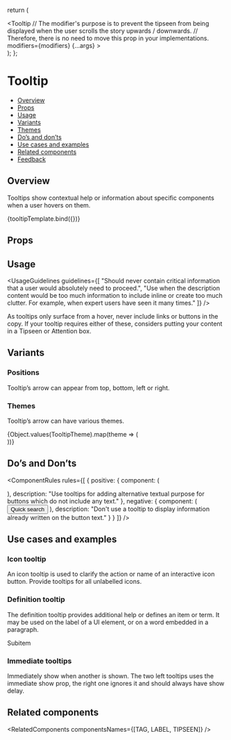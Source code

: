 
<Meta title="Popover/Tooltip - (Coming Soon)" component={Tooltip} />

<!--- Component template -->

  return (
    <div className="l3-storybook-tooltip_overview">
      <Tooltip
        // The modifier's purpose is to prevent the tipseen from being displayed when the user scrolls the story upwards / downwards.
        // Therefore, there is no need to move this prop in your implementations.
        modifiers={modifiers}
        {...args}
      >
        <div />
      </Tooltip>
    </div>
  );
};

<!--- Component documentation -->

# Tooltip

- [Overview](#overview)
- [Props](#props)
- [Usage](#usage)
- [Variants](#variants)
- [Themes](#themes)
- [Do’s and don’ts](#dos-and-donts)
- [Use cases and examples](#use-cases-and-examples)
- [Related components](#related-components)
- [Feedback](#feedback)

## Overview

Tooltips show contextual help or information about specific components when a user hovers on them.

<Canvas>
  <Story name="Overview" args={{ shouldShowOnMount: true, content: "I’m a tooltip" }}>
    {tooltipTemplate.bind({})}
  </Story>
</Canvas>

## Props

<ArgsTable story="Overview" />

## Usage

<UsageGuidelines
  guidelines={[
    "Should never contain critical information that a user would absolutely need to proceed.",
    "Use when the description content would be too much information to include inline or create too much clutter. For example, when expert users have seen it many times."
  ]}
/>

<Tip>
  As tooltips only surface from a hover, never include links or buttons in the copy. If your tooltip requires either of
  these, considers putting your content in a
  <Link href="/?path=/docs/popover-tipseen--overview" size={Link.sizes.SMALL} withoutSpacing>
    Tipseen
  </Link>
  or
  <Link href="/?path=/docs/feedback-attentionbox--overview" size={Link.sizes.SMALL}>
    Attention box.
  </Link>
</Tip>

## Variants

### Positions

Tooltip’s arrow can appear from top, bottom, left or right.

<Canvas>
  <Story name="Positions">
    <div className="l3-storybook-tooltip_bottom">
      <Tooltip
        // The modifier's purpose is to prevent the tipseen from being displayed when the user scrolls the story upwards / downwards.
        // Therefore, there is no need to move this prop in your implementations.
        modifiers={modifiers}
        content="BOTTOM"
        shouldShowOnMount
        position={Tooltip.positions.BOTTOM}
        animationType="expand"
        TooltipArrowPosition={TooltipArrowPosition.BEGIN}
      >
        <div />
      </Tooltip>
    </div>
    <div className="l3-storybook-tooltip_bottom_start">
      <Tooltip
        // The modifier's purpose is to prevent the tipseen from being displayed when the user scrolls the story upwards / downwards.
        // Therefore, there is no need to move this prop in your implementations.
        modifiers={modifiers}
        content="BOTTOM START"
        shouldShowOnMount
        position={Tooltip.positions.BOTTOM_START}
        animationType="expand"
      >
        <div />
      </Tooltip>
    </div>
    <div className="l3-storybook-tooltip_bottom_end">
      <Tooltip
        // The modifier's purpose is to prevent the tipseen from being displayed when the user scrolls the story upwards / downwards.
        // Therefore, there is no need to move this prop in your implementations.
        modifiers={modifiers}
        content="BOTTOM END"
        shouldShowOnMount
        position={Tooltip.positions.BOTTOM_END}
        animationType="expand"
      >
        <div />
      </Tooltip>
    </div>
    <div className="l3-storybook-tooltip_top">
      <Tooltip
        // The modifier's purpose is to prevent the tipseen from being displayed when the user scrolls the story upwards / downwards.
        // Therefore, there is no need to move this prop in your implementations.
        modifiers={modifiers}
        content="TOP"
        shouldShowOnMount
        animationType="expand"
      >
        <div />
      </Tooltip>
    </div>
    <div className="l3-storybook-tooltip_right">
      <Tooltip
        // The modifier's purpose is to prevent the tipseen from being displayed when the user scrolls the story upwards / downwards.
        // Therefore, there is no need to move this prop in your implementations.
        modifiers={modifiers}
        content="Left"
        position={Tooltip.positions.RIGHT}
        shouldShowOnMount
        animationType="expand"
      >
        <div />
      </Tooltip>
    </div>
    <div className="l3-storybook-tooltip_left">
      <Tooltip
        // The modifier's purpose is to prevent the tipseen from being displayed when the user scrolls the story upwards / downwards.
        // Therefore, there is no need to move this prop in your implementations.
        modifiers={modifiers}
        content="Right"
        position={Tooltip.positions.LEFT}
        shouldShowOnMount
        animationType="expand"
      >
        <div />
      </Tooltip>
    </div>
  </Story>
</Canvas>

### Themes

Tooltip’s arrow can have various themes.

<Canvas>
  <Story name="Themes">
    {Object.values(TooltipTheme).map(theme => (
      <div className="l3-storybook-tooltip_top" key={theme}>
        <Tooltip
          modifiers={modifiers}
          content={capitalize(theme)}
          shouldShowOnMount
          position={Tooltip.positions.BOTTOM}
          animationType="expand"
          theme={theme}
        >
          <div />
        </Tooltip>
      </div>
    ))}
  </Story>
</Canvas>

## Do’s and Don’ts

<ComponentRules
  rules={[
    {
      positive: {
        component: (
          <Tooltip shouldShowOnMount content="Open quick search  + B">
            <div className="l3-storybook-tooltip_icon-box">
              <Icon icon={Bolt} iconSize="32" />
            </div>
          </Tooltip>
        ),
        description: "Use tooltips for adding alternative textual purpose for buttons which do not include any text."
      },
      negative: {
        component: (
          <Tooltip shouldShowOnMount content="Open quick search  + B">
            <Button>Quick search</Button>
          </Tooltip>
        ),
        description: "Don't use a tooltip to display information already written on the button text."
      }
    }
  ]}
/>

## Use cases and examples

### Icon tooltip

An icon tooltip is used to clarify the action or name of an interactive icon button. Provide tooltips for all unlabelled icons.

<Canvas>
  <Story name="Icon tooltip">
    <div className="l3-storybook-tooltip_box">
      <Tooltip content="Hidden columns">
        <div className="l3-storybook-tooltip_icon-wrapper">
          <Icon icon={Hide} />
        </div>
      </Tooltip>
    </div>
  </Story>
</Canvas>

### Definition tooltip

The definition tooltip provides additional help or defines an item or term. It may be used on the label of a UI element, or on a word embedded in a paragraph.

<Canvas>
  <Story name="Definition tooltip">
    <div className="l3-storybook-tooltip_box">
      <Tooltip content="Item name: Bottom sheets">
        <div className="l3-storybook-tooltip_icon-wrapper">
          <Icon icon={Subitems} />
          <span>Subitem</span>
        </div>
      </Tooltip>
    </div>
  </Story>
</Canvas>

### Immediate tooltips

Immediately show when another is shown. The two left tooltips uses the immediate show prop, the right one ignores it and should always have show delay.

<Canvas>
  <Story name="Immediate tooltips">
    <div className="l3-storybook-tooltip_box">
      <Tooltip immediateShowDelay={0} content="I'm a tooltip">
        <TooltipReference />
      </Tooltip>
      <Tooltip immediateShowDelay={0} content="I'm a tooltip">
        <TooltipReference />
      </Tooltip>
      <Tooltip content="I'm a tooltip">
        <TooltipReference />
      </Tooltip>
    </div>
  </Story>
</Canvas>

## Related components

<RelatedComponents componentsNames={[TAG, LABEL, TIPSEEN]} />
